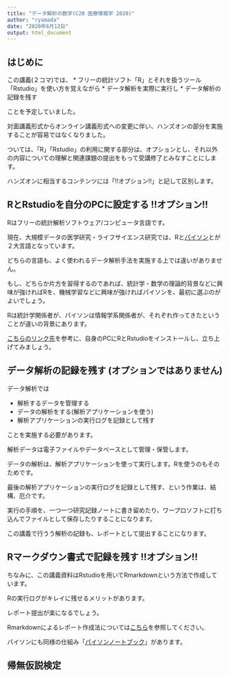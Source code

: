 ```yaml
---
title: "データ解析の数学(C20 医療情報学 2020)"
author: "ryamada"
date: "2020年6月12日"
output: html_document
---
```


## はじめに

この講義(２コマ)では、
* フリーの統計ソフト「R」とそれを扱うツール「Rstudio」を使い方を覚えながら
* データ解析を実際に実行し
* データ解析の記録を残す

ことを予定していました。

対面講義形式からオンライン講義形式への変更に伴い、ハンズオンの部分を実施することが容易ではなくなりました。

ついては、「R」「Rstudio」の利用に関する部分は、オプションとし、それ以外の内容についての理解と関連課題の提出をもって受講修了とみなすことにします。

ハンズオンに相当するコンテンツには「!!オプション!!」と記して区別します。

## RとRstudioを自分のPCに設定する !!オプション!!

Rはフリーの統計解析ソフトウェア/コンピュータ言語です。

現在、大規模データの医学研究・ライフサイエンス研究では、Rと[パイソン](https://techacademy.jp/magazine/22066)とが２大言語となっています。

どちらの言語も、よく使われるデータ解析手法を実施する上では違いがありません。

もし、どちらか片方を習得するのであれば、統計学・数学の理論的背景などに興味が強ければRを、機械学習などに興味が強ければパイソンを、最初に選ぶのがよいでしょう。

Rは統計学関係者が、パイソンは情報学系関係者が、それぞれ作ってきたということが違いの背景にあります。

[こちらのリンク先](https://qiita.com/hujuu/items/ddd66ae8e6f3f989f2c0)を参考に、自身のPCにRとRstudioをインストールし、立ち上げてみましょう。

## データ解析の記録を残す (オプションではありません)

データ解析では

* 解析するデータを管理する
* データの解析をする(解析アプリケーションを使う)
* 解析アプリケーションの実行ログを記録として残す

ことを実施する必要があります。

解析データは電子ファイルやデータベースとして管理・保管します。

データの解析は、解析アプリケーションを使って実行します。Rを使うのもそのためです。

最後の解析アプリケーションの実行ログを記録として残す、という作業は、結構、厄介です。

実行の手順を、一つ一つ研究記録ノートに書き留めたり、ワープロソフトに打ち込んでファイルとして保存したりすることになります。

この講義で行うう解析の記録も、レポートとして提出することになります。

## Rマークダウン書式で記録を残す !!オプション!!

ちなみに、この講義資料はRstudioを用いてRmarkdownという方法で作成しています。

Rの実行ログがキレイに残せるメリットがあります。

レポート提出が楽になるでしょう。

Rmarkdownによるレポート作成法については[こちら](https://kohske.github.io/R/rstudio/)を参照してください。

パイソンにも同様の仕組み「[パイソンノートブック](https://techacademy.jp/magazine/17430)」があります。

## 帰無仮説検定


